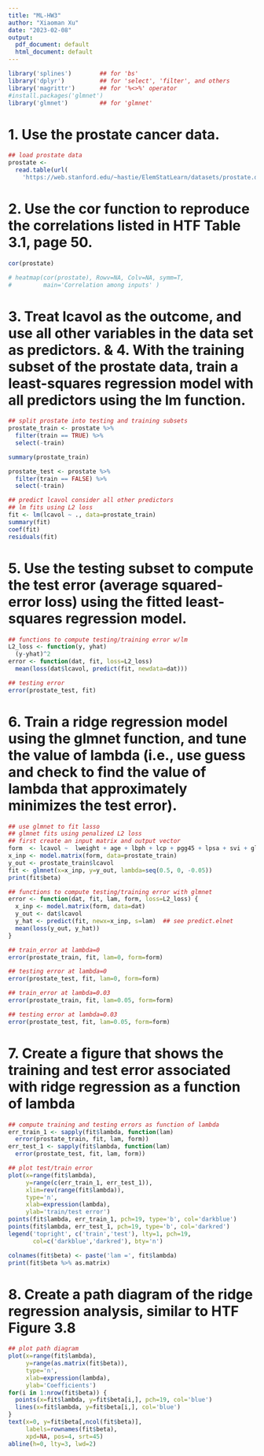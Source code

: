 ```yaml
---
title: "ML-HW3"
author: "Xiaoman Xu"
date: "2023-02-08"
output:
  pdf_document: default
  html_document: default
---
```


```r
library('splines')        ## for 'bs'
library('dplyr')          ## for 'select', 'filter', and others
library('magrittr')       ## for '%<>%' operator
#install.packages('glmnet')
library('glmnet')         ## for 'glmnet'

```

# 1. Use the prostate cancer data.

```r
## load prostate data
prostate <- 
  read.table(url(
    'https://web.stanford.edu/~hastie/ElemStatLearn/datasets/prostate.data'))
```


# 2. Use the cor function to reproduce the correlations listed in HTF Table 3.1, page 50.

```r
cor(prostate)

# heatmap(cor(prostate), Rowv=NA, Colv=NA, symm=T,
#         main='Correlation among inputs' )
```


# 3. Treat lcavol as the outcome, and use all other variables in the data set as predictors. & 4. With the training subset of the prostate data, train a least-squares regression model with all predictors using the lm function.

```r
## split prostate into testing and training subsets
prostate_train <- prostate %>%
  filter(train == TRUE) %>% 
  select(-train)

summary(prostate_train)

prostate_test <- prostate %>%
  filter(train == FALSE) %>% 
  select(-train)

## predict lcavol consider all other predictors
## lm fits using L2 loss
fit <- lm(lcavol ~ ., data=prostate_train)
summary(fit)
coef(fit)
residuals(fit)


```


# 5. Use the testing subset to compute the test error (average squared-error loss) using the fitted least-squares regression model.
```r
## functions to compute testing/training error w/lm
L2_loss <- function(y, yhat)
  (y-yhat)^2
error <- function(dat, fit, loss=L2_loss)
  mean(loss(dat$lcavol, predict(fit, newdata=dat)))

## testing error
error(prostate_test, fit)
```


# 6. Train a ridge regression model using the glmnet function, and tune the value of lambda (i.e., use guess and check to find the value of lambda that approximately minimizes the test error).

```r
## use glmnet to fit lasso
## glmnet fits using penalized L2 loss
## first create an input matrix and output vector
form  <- lcavol ~  lweight + age + lbph + lcp + pgg45 + lpsa + svi + gleason
x_inp <- model.matrix(form, data=prostate_train)
y_out <- prostate_train$lcavol
fit <- glmnet(x=x_inp, y=y_out, lambda=seq(0.5, 0, -0.05))
print(fit$beta)

## functions to compute testing/training error with glmnet
error <- function(dat, fit, lam, form, loss=L2_loss) {
  x_inp <- model.matrix(form, data=dat)
  y_out <- dat$lcavol
  y_hat <- predict(fit, newx=x_inp, s=lam)  ## see predict.elnet
  mean(loss(y_out, y_hat))
}

## train_error at lambda=0
error(prostate_train, fit, lam=0, form=form)

## testing error at lambda=0
error(prostate_test, fit, lam=0, form=form)

## train_error at lambda=0.03
error(prostate_train, fit, lam=0.05, form=form)

## testing error at lambda=0.03
error(prostate_test, fit, lam=0.05, form=form)
```


# 7. Create a figure that shows the training and test error associated with ridge regression as a function of lambda

```r
## compute training and testing errors as function of lambda
err_train_1 <- sapply(fit$lambda, function(lam) 
  error(prostate_train, fit, lam, form))
err_test_1 <- sapply(fit$lambda, function(lam) 
  error(prostate_test, fit, lam, form))

## plot test/train error
plot(x=range(fit$lambda),
     y=range(c(err_train_1, err_test_1)),
     xlim=rev(range(fit$lambda)),
     type='n',
     xlab=expression(lambda),
     ylab='train/test error')
points(fit$lambda, err_train_1, pch=19, type='b', col='darkblue')
points(fit$lambda, err_test_1, pch=19, type='b', col='darkred')
legend('topright', c('train','test'), lty=1, pch=19,
       col=c('darkblue','darkred'), bty='n')

colnames(fit$beta) <- paste('lam =', fit$lambda)
print(fit$beta %>% as.matrix)

```

# 8. Create a path diagram of the ridge regression analysis, similar to HTF Figure 3.8

```r
## plot path diagram
plot(x=range(fit$lambda),
     y=range(as.matrix(fit$beta)),
     type='n',
     xlab=expression(lambda),
     ylab='Coefficients')
for(i in 1:nrow(fit$beta)) {
  points(x=fit$lambda, y=fit$beta[i,], pch=19, col='blue')
  lines(x=fit$lambda, y=fit$beta[i,], col='blue')
}
text(x=0, y=fit$beta[,ncol(fit$beta)], 
     labels=rownames(fit$beta),
     xpd=NA, pos=4, srt=45)
abline(h=0, lty=3, lwd=2)
```


